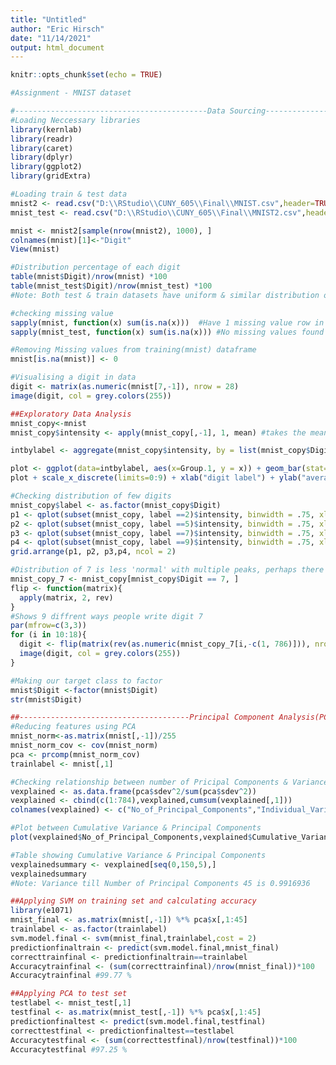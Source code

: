```yaml
---
title: "Untitled"
author: "Eric Hirsch"
date: "11/14/2021"
output: html_document
---
```


```r
knitr::opts_chunk$set(echo = TRUE)
```

```r
   
#Assignment - MNIST dataset

#-------------------------------------------Data Sourcing-----------------------------------------------------------
#Loading Neccessary libraries
library(kernlab)
library(readr)
library(caret)
library(dplyr)
library(ggplot2)
library(gridExtra)

#Loading train & test data
mnist2 <- read.csv("D:\\RStudio\\CUNY_605\\Final\\MNIST.csv",header=TRUE)
mnist_test <- read.csv("D:\\RStudio\\CUNY_605\\Final\\MNIST2.csv",header=TRUE)
```
```r
mnist <- mnist2[sample(nrow(mnist2), 1000), ]  
colnames(mnist)[1]<-"Digit"
View(mnist)
```

```r

#Distribution percentage of each digit
table(mnist$Digit)/nrow(mnist) *100  
table(mnist_test$Digit)/nrow(mnist_test) *100
#Note: Both test & train datasets have uniform & similar distribution of each digit

#checking missing value
sapply(mnist, function(x) sum(is.na(x)))  #Have 1 missing value row in train dataframe
sapply(mnist_test, function(x) sum(is.na(x))) #No missing values found in test dataframe

#Removing Missing values from training(mnist) dataframe
mnist[is.na(mnist)] <- 0

#Visualising a digit in data
digit <- matrix(as.numeric(mnist[7,-1]), nrow = 28)
image(digit, col = grey.colors(255))

##Exploratory Data Analysis
mnist_copy<-mnist
mnist_copy$intensity <- apply(mnist_copy[,-1], 1, mean) #takes the mean of each row in training set

intbylabel <- aggregate(mnist_copy$intensity, by = list(mnist_copy$Digit), FUN = mean)

plot <- ggplot(data=intbylabel, aes(x=Group.1, y = x)) + geom_bar(stat="identity")
plot + scale_x_discrete(limits=0:9) + xlab("digit label") + ylab("average intensity")

#Checking distribution of few digits
mnist_copy$label <- as.factor(mnist_copy$Digit)
p1 <- qplot(subset(mnist_copy, label ==2)$intensity, binwidth = .75, xlab = "Intensity Hist for 2")
p2 <- qplot(subset(mnist_copy, label ==5)$intensity, binwidth = .75, xlab = "Intensity Hist for 5")
p3 <- qplot(subset(mnist_copy, label ==7)$intensity, binwidth = .75, xlab = "Intensity Hist for 7")
p4 <- qplot(subset(mnist_copy, label ==9)$intensity, binwidth = .75, xlab = "Intensity Hist for 9")
grid.arrange(p1, p2, p3,p4, ncol = 2)

#Distribution of 7 is less 'normal' with multiple peaks, perhaps there are different ways people tend to write seven
mnist_copy_7 <- mnist_copy[mnist_copy$Digit == 7, ]
flip <- function(matrix){
  apply(matrix, 2, rev)
}
#Shows 9 diffrent ways people write digit 7 
par(mfrow=c(3,3))
for (i in 10:18){
  digit <- flip(matrix(rev(as.numeric(mnist_copy_7[i,-c(1, 786)])), nrow = 28)) #shows different styles of digit 
  image(digit, col = grey.colors(255))
}

#Making our target class to factor
mnist$Digit <-factor(mnist$Digit)
str(mnist$Digit)
```

```r
##--------------------------------------Principal Component Analysis(PCA)--------------------------------------------
#Reducing features using PCA
mnist_norm<-as.matrix(mnist[,-1])/255
mnist_norm_cov <- cov(mnist_norm)
pca <- prcomp(mnist_norm_cov)
trainlabel <- mnist[,1]

#Checking relationship between number of Pricipal Components & Variance
vexplained <- as.data.frame(pca$sdev^2/sum(pca$sdev^2))
vexplained <- cbind(c(1:784),vexplained,cumsum(vexplained[,1]))
colnames(vexplained) <- c("No_of_Principal_Components","Individual_Variance_Explained","Cumulative_Variance_Explained")

#Plot between Cumulative Variance & Principal Components
plot(vexplained$No_of_Principal_Components,vexplained$Cumulative_Variance_Explained, xlim = c(0,150),type='b',pch=16,xlab = "Principal Componets",ylab = "Cumulative Variance Explained",main = 'Principal Components vs Cumulative Variance Explained')

#Table showing Cumulative Variance & Principal Components
vexplainedsummary <- vexplained[seq(0,150,5),]
vexplainedsummary
#Note: Variance till Number of Principal Components 45 is 0.9916936

##Applying SVM on training set and calculating accuracy
library(e1071)
mnist_final <- as.matrix(mnist[,-1]) %*% pca$x[,1:45]
trainlabel <- as.factor(trainlabel)
svm.model.final <- svm(mnist_final,trainlabel,cost = 2)
predictionfinaltrain <- predict(svm.model.final,mnist_final)
correcttrainfinal <- predictionfinaltrain==trainlabel
Accuracytrainfinal <- (sum(correcttrainfinal)/nrow(mnist_final))*100
Accuracytrainfinal #99.77 %

##Applying PCA to test set
testlabel <- mnist_test[,1]
testfinal <- as.matrix(mnist_test[,-1]) %*% pca$x[,1:45]
predictionfinaltest <- predict(svm.model.final,testfinal)
correcttestfinal <- predictionfinaltest==testlabel
Accuracytestfinal <- (sum(correcttestfinal)/nrow(testfinal))*100
Accuracytestfinal #97.25 %

```